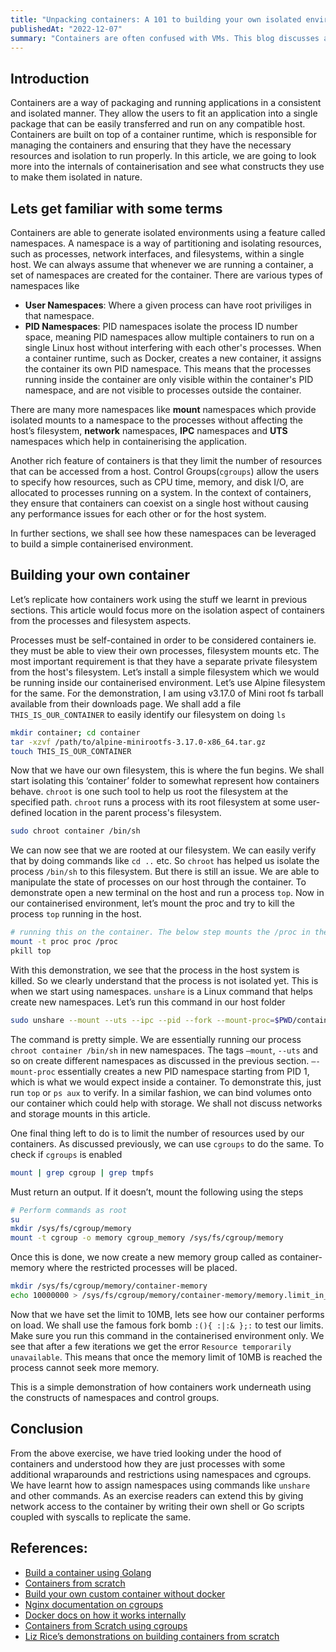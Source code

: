 ```yaml
---
title: "Unpacking containers: A 101 to building your own isolated environments"
publishedAt: "2022-12-07"
summary: "Containers are often confused with VMs. This blog discusses about how isolation works and how constructs work under the hood by building your custom container."
---
```


## Introduction
Containers are a way of packaging and running applications in a consistent and isolated manner. They allow the users to fit an application into a single package that can be easily transferred and run on any compatible host. Containers are built on top of a container runtime, which is responsible for managing the containers and ensuring that they have the necessary resources and isolation to run properly. In this article, we are going to look more into the internals of containerisation and see what constructs they use to make them isolated in nature.

## Lets get familiar with some terms
Containers are able to generate isolated environments using a feature called namespaces. A namespace is a way of partitioning and isolating resources, such as processes, network interfaces, and filesystems, within a single host. We can always assume that whenever we are running a container, a set of namespaces are created for the container. There are various types of namespaces like
- **User Namespaces**: Where a given process can have root priviliges in that namespace.
- **PID Namespaces**: PID namespaces isolate the process ID number space, meaning PID namespaces allow multiple containers to run on a single Linux host without interfering with each other's processes. When a container runtime, such as Docker, creates a new container, it assigns the container its own PID namespace. This means that the processes running inside the container are only visible within the container's PID namespace, and are not visible to processes outside the container.

There are many more namespaces like **mount** namespaces which provide isolated mounts to a namespace to the processes without affecting the host’s filesystem, **network** namespaces, **IPC** namespaces and **UTS** namespaces which help in containerising the application.

Another rich feature of containers is that they limit the number of resources that can be accessed from a host. Control Groups(`cgroups`) allow the users to specify how resources, such as CPU time, memory, and disk I/O, are allocated to processes running on a system. In the context of containers, they ensure that containers can coexist on a single host without causing any performance issues for each other or for the host system.

In further sections, we shall see how these namespaces can be leveraged to build a simple containerised environment.

## Building your own container
Let’s replicate how containers work using the stuff we learnt in previous sections. This article would focus more on the isolation aspect of containers from the processes and filesystem aspects.

Processes must be self-contained in order to be considered containers ie. they must be able to view their own processes, filesystem mounts etc. The most important requirement is that they have a separate private filesystem from the host's filesystem. Let’s install a simple filesystem which we would be running inside our containerised environment. Let’s use Alpine filesystem for the same. For the demonstration, I am using v3.17.0 of Mini root fs tarball available from their downloads page. We shall add a file `THIS_IS_OUR_CONTAINER` to easily identify our filesystem on doing `ls`
```bash
mkdir container; cd container
tar -xzvf /path/to/alpine-minirootfs-3.17.0-x86_64.tar.gz
touch THIS_IS_OUR_CONTAINER
```

Now that we have our own filesystem, this is where the fun begins. We shall start isolating this ‘container’ folder to somewhat represent how containers behave. `chroot` is one such tool to help us root the filesystem at the specified path. `chroot` runs a process with its root filesystem at some user-defined location in the parent process's filesystem.

```bash
sudo chroot container /bin/sh
```

We can now see that we are rooted at our filesystem. We can easily verify that by doing commands like `cd ..` etc. So `chroot` has helped us isolate the process `/bin/sh` to this filesystem. But there is still an issue. We are able to manipulate the state of processes on our host through the container. To demonstrate open a new terminal on the host and run a process `top`. Now in our containerised environment, let’s mount the proc and try to kill the process `top` running in the host.

```bash
# running this on the container. The below step mounts the /proc in the filesystem.
mount -t proc proc /proc
pkill top
```

With this demonstration, we see that the process in the host system is killed. So we clearly understand that the process is not isolated yet. This is when we start using namespaces. `unshare` is a Linux command that helps create new namespaces. Let’s run this command in our host folder

```bash
sudo unshare --mount --uts --ipc --pid --fork --mount-proc=$PWD/container/proc chroot container /bin/sh
```

The command is pretty simple. We are essentially running our process `chroot container /bin/sh` in new namespaces. The tags `–mount`, `--uts` and so on create different namespaces as discussed in the previous section. `–-mount-proc` essentially creates a new PID namespace starting from PID 1, which is what we would expect inside a container. To demonstrate this, just run `top` or `ps aux` to verify. In a similar fashion, we can bind volumes onto our container which could help with storage. We shall not discuss networks and storage mounts in this article.

One final thing left to do is to limit the number of resources used by our containers. As discussed previously, we can use `cgroups` to do the same. To check if `cgroups` is enabled

```bash
mount | grep cgroup | grep tmpfs
```

Must return an output. If it doesn’t, mount the following using the steps

```bash
# Perform commands as root
su
mkdir /sys/fs/cgroup/memory
mount -t cgroup -o memory cgroup_memory /sys/fs/cgroup/memory
```

Once this is done, we now create a new memory group called as container-memory where the restricted processes will be placed. 

```bash
mkdir /sys/fs/cgroup/memory/container-memory
echo 10000000 > /sys/fs/cgroup/memory/container-memory/memory.limit_in_bytes
```

Now that we have set the limit to 10MB, lets see how our container performs on load. We shall use the famous fork bomb `:(){ :|:& };:` to test our limits. Make sure you run this command in the containerised environment only. We see that after a few iterations we get the error `Resource temporarily unavailable`. This means that once the memory limit of 10MB is reached the process cannot seek more memory.

This is a simple demonstration of how containers work underneath using the constructs of namespaces and control groups.

## Conclusion

From the above exercise, we have tried looking under the hood of containers and understood how they are just processes with some additional wraparounds and restrictions using namespaces and cgroups. We have learnt how to assign namespaces using commands like `unshare` and other commands. As an exercise readers can extend this by giving network access to the container by writing their own shell or Go scripts coupled with syscalls to replicate the same.

## References:
- [Build a container using Golang](https://www.infoq.com/articles/build-a-container-golang/)
- [Containers from scratch](https://ericchiang.github.io/post/containers-from-scratch/)
- [Build your own custom container without docker](https://www.freecodecamp.org/news/build-your-on-custom-container-without-docker/)
- [Nginx documentation on cgroups](https://www.nginx.com/blog/what-are-namespaces-cgroups-how-do-they-work)
- [Docker docs on how it works internally](https://docs.docker.com/get-started/overview/#the-underlying-technology)
- [Containers from Scratch using cgroups](https://kevinboone.me/containerfromscratch_cgroup.html)
- [Liz Rice’s demonstrations on building containers from scratch](https://www.youtube.com/watch?v=oSlheqvaRso)